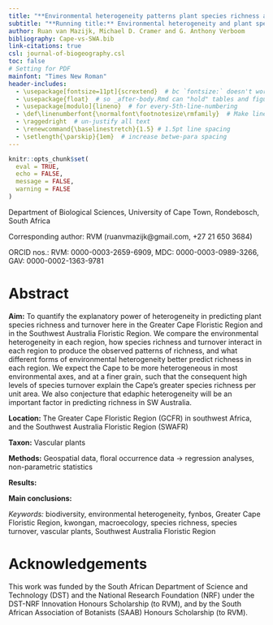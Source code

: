 ```yaml
---
title: "**Environmental heterogeneity patterns plant species richness and turnover in two hyperdiverse floras**"
subtitle: "**Running title:** Environmental heterogeneity and plant species richness"
author: Ruan van Mazijk, Michael D. Cramer and G. Anthony Verboom
bibliography: Cape-vs-SWA.bib
link-citations: true
csl: journal-of-biogeography.csl
toc: false
# Setting for PDF
mainfont: "Times New Roman"
header-includes:
  - \usepackage[fontsize=11pt]{scrextend}  # bc `fontsize:` doesn't work w/ custom `mainfont:`
  - \usepackage{float}  # so _after-body.Rmd can "hold" tables and figures
  - \usepackage[modulo]{lineno}  # for every-5th-line-numbering
  - \def\linenumberfont{\normalfont\footnotesize\rmfamily}  # Make line-numbering bigger
  - \raggedright  # un-justify all text
  - \renewcommand{\baselinestretch}{1.5} # 1.5pt line spacing
  - \setlength{\parskip}{1em}  # increase betwe-para spacing
---
```


<!--TODO: add citation links in text-->

```r
knitr::opts_chunk$set(
  eval = TRUE,
  echo = FALSE,
  message = FALSE,
  warning = FALSE
)
```

Department of Biological Sciences, University of Cape Town, Rondebosch, South Africa

Corresponding author: RVM (ruanvmazijk@gmail.com, +27 21 650 3684)

ORCID nos.:
RVM: 0000-0003-2659-6909,
MDC: 0000-0003-0989-3266,
GAV: 0000-0002-1363-9781<!--?-->

<!--Start line-numbering after title-matter-->

\linenumbers

# Abstract {-}

<!--J Biogeog: 300 word abstract-->

**Aim:** <!--from ResearchGate project-->
To quantify the explanatory power of heterogeneity in predicting plant species richness and turnover here in the Greater Cape Floristic Region and in the Southwest Australia Floristic Region. 
We compare the environmental heterogeneity in each region, how species richness and turnover interact in each region to produce the observed patterns of richness, and what different forms of environmental heterogeneity better predict richness in each region. 
We expect the Cape to be more heterogeneous in most environmental axes, and at a finer grain, such that the consequent high levels of species turnover explain the Cape's greater species richness per unit area. 
We also conjecture that edaphic heterogeneity will be an important factor in predicting richness in SW Australia.
  
**Location:**
The Greater Cape Floristic Region (GCFR) in southwest Africa, and the Southwest Australia Floristic Region (SWAFR)

**Taxon:**
Vascular plants
  
**Methods:**
Geospatial data, floral occurrence data $\rightarrow$ regression analyses, non-parametric statistics
  
**Results:**
<!--TODO-->
  
**Main conclusions:**
<!--TODO-->

_Keywords:_
biodiversity, environmental heterogeneity, fynbos, Greater Cape Floristic Region, kwongan, macroecology, species richness, species turnover, vascular plants, Southwest Australia Floristic Region

# Acknowledgements {-}

This work was funded by the South African Department of Science and Technology (DST) and the National Research Foundation (NRF) under the DST-NRF Innovation Honours Scholarship (to RVM), and by the South African Association of Botanists (SAAB) Honours Scholarship (to RVM).

<!--
Abbreviations:
- Greater Cape Floristic Region (GCFR) (= "Cape")
- Southwest Australia Floristic Region (SWAFR)  (= "SWA")
- TODO: fiver percent degree square (i.e. 0.05º x 0.05º) (FPDS)?
- quarter degree square (i.e. 0.25º x 0.25º) (QDS)
- half degree square (i.e. 0.50º x 0.50º) (HDS)
- three-quarter degree square (i.e. 0.75º x 0.75º) (3QDS)
- environmental heterogeneity (EH)
- & environmental variables' abbreviations in Table \@ref(tab:data-sources).
-->

<!--
CRediT breakdown:
(see <https://casrai.org/credit/>)
1. Conceptualisation: GAV, MDC
2. Data curation: RVM
3. Formal analysis: RVM
4. Funding acquisition: RVM
5. Investigation: RVM
6. Methodology: GAV, MDC, RVM
7. Project administration: GAV, MDC, RVM
8. Resources: RVM
9. Software: RVM
10. Supervision: GAV, MDC
11. Validation: RVM
12. Visualisation: RVM
13. Writing - original draft: RVM
14. Writing - review & editing: GAV, MDC
-->

